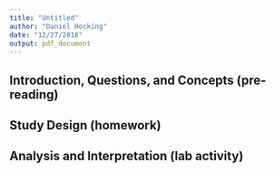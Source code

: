 ```yaml
---
title: "Untitled"
author: "Daniel Hocking"
date: "12/27/2018"
output: pdf_document
---
```


## Introduction, Questions, and Concepts (pre-reading)

## Study Design (homework)

## Analysis and Interpretation (lab activity)


